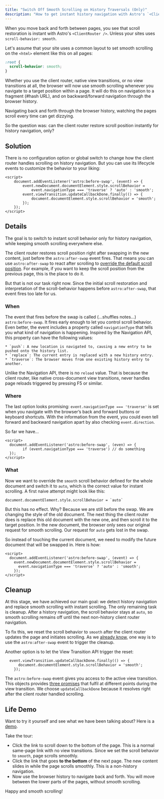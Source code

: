 ```yaml
---
title: "Switch Off Smooth Scrolling on History Traversals (Only)"
description: "How to get instant history navigation with Astro's `<ClientRouter />` when your site's scroll behavior is set to `smooth`." 
---
```


When you move back and forth between pages, you see that scroll restoration is instant with Astro's `<ClientRouter />`. Unless your sites uses `scroll-behavior: smooth`.

Let's assume that your site uses a common layout to set smooth scrolling on the `<html>` element like this on all pages:
```css
:root {
  scroll-behavior: smooth;
}
```
Whether you use the client router, native view transitions, or no view transitions at all, the browser will now use smooth scrolling whenever you navigate to a target position within a page. It will do this on navigation to a fragment (#hash URL), and on backward/forward navigation through the browser history. 

Navigating back and forth through the browser history, watching the pages scroll every time can get dizzying. 

So the question was: can the client router restore scroll position instantly for history navigation, only?



## Solution
There is no configuration option or global switch to change how the client router handles scrolling on history navigation. But you can use its lifecycle events to customize the behavior to your liking:

```astro
<script>
	document.addEventListener('astro:before-swap', (event) => {
		event.newDocument.documentElement.style.scrollBehavior =
			event.navigationType === 'traverse' ? 'auto' : 'smooth';
		event.viewTransition.updateCallbackDone.finally(() => {
			document.documentElement.style.scrollBehavior = 'smooth';
		});
	});
</script>
```


## Details

The goal is to switch to instant scroll behavior only for history navigation, while keeping smooth scrolling everywhere else.

The client router restores scroll position right after swapping in the new content, just before the  `astro:after-swap` event fires.  That means you can use `astro:after-swap` to react after scrolling to [override the default scroll position](https://docs.astro.build/en/guides/view-transitions/#astroafter-swap). For example, if you want to keep the scroll position from the previous page, this is the place to do it.

But that is not our task right now. Since the initial scroll restoration and interpretation of the scroll-behavior happens before `astro:after-swap`, that event fires too late for us.


### When
The event that fires before the swap is called (&hellip;shuffles notes&hellip;) `astro:before-swap`. It fires early enough to let you control scroll behavior. Even better, the event includes a property called `navigationType` that tells you what kind of navigation is happening. Inspired by the Navigation API, this property can have the following values:

    * `push`: A new location is navigated to, causing a new entry to be pushed onto the history list.
    * `replace`: The current entry is replaced with a new history entry. 
    * `traverse`: The browser moves from one existing history entry to another.
  
Unlike the Navigation API, there is no `reload` value. That is because the client router, like native cross-document view transitions, never handles page reloads triggered by pressing F5 or similar.

### Where
The last option looks promising: `event.navigationType === 'traverse'` is set when you navigate with the browser’s back and forward buttons or keyboard shortcuts. With the information from the event, you could even tell forward and backward navigation apart by also checking `event.direction`.

So far we have&hellip;
```astro
<script>
  document.addEventListener('astro:before-swap', (even) => {
		if (event.navigationType === 'traverse') // do something
  });
</script>
```

### What

Now we want to override the `smooth` scroll behavior defined for the whole document and switch it to `auto`, which is the correct value for instant scrolling. A first naive attempt might look like this:
```astro del={1}
document.documentElement.style.scrollBehavior = `auto`
```

But this has no effect. Why? Because we are still before the swap. We are changing the style of the old document. The next thing the client router does is replace this old document with the new one, and then scroll it to the target position. In the new document, the browser only sees our original request for smooth scrolling. Our request for `auto` gets lost in the swap.

So instead of touching the current document, we need to modify the future document that will be swapped in. Here is how:
```astro ins={3}
<script>
  document.addEventListener('astro:before-swap', (event) => {
    event.newDocument.documentElement.style.scrollBehavior =
      event.navigationType === 'traverse' ? 'auto' : 'smooth';
	});
</script>
```
## Cleanup

At this stage, we have achieved our main goal: we detect history navigation and replace smooth scrolling with instant scrolling. The only remaining task is cleanup. After a history navigation, the scroll behavior stays at `auto`, so smooth scrolling remains off until the next non-history client router navigation.

To fix this, we reset the scroll behavior to `smooth` after the client router updates the page and initiates scrolling. As we [already know](#:~:text=astro%3Aafter%2Dswap), one way is to use the `astro:after-swap` event to trigger the cleanup.

Another option is to let the View Transition API trigger the reset:
```astro
  event.viewTransition.updateCallbackDone.finally(() => {
	  document.documentElement.style.scrollBehavior = 'smooth';
	});
```
The `astro:before-swap` event gives you access to the active view transition.  This objects provides [three promises](/jotter/api/details/#:~:text=interface%20ViewTransition) that fulfil at different points during the view transition. We choose `updateCallbackDone` because it resolves right after the client router handled scrolling.


## Life Demo

Want to try it yourself and see what we have been talking about? Here is a [demo](/tips/scrolla/). 

Take the tour: 
* Click the link to scroll down to the bottom of the page. This is a normal same-page link with no view transitions. Since we set the scroll behavior to `smooth`, page scrolls smoothly.
* Click the link that goes **to the bottom** of the next page. The new content slides in while the page scrolls smoothly. This is a non-history navigation.
* Now use the browser history to navigate back and forth. You will move between the lower parts of the pages, without smooth scrolling.  

Happy and smooth scrolling!

